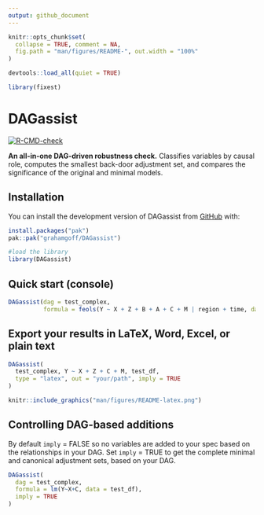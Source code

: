 ```yaml
---
output: github_document
---
```


<!-- README.md is generated from README.Rmd. Please edit that file -->

```r
knitr::opts_chunk$set(
  collapse = TRUE, comment = NA,
  fig.path = "man/figures/README-", out.width = "100%"
)

devtools::load_all(quiet = TRUE)

library(fixest)
```

# DAGassist

<!-- badges: start -->
[![R-CMD-check](https://github.com/grahamgoff/DAGassist/actions/workflows/R-CMD-check.yaml/badge.svg)](https://github.com/grahamgoff/DAGassist/actions/workflows/R-CMD-check.yaml)
<!-- badges: end -->

**An all-in-one DAG-driven robustness check.**
Classifies variables by causal role, computes the smallest back-door adjustment set, and compares the significance of the original and minimal models.


## Installation

You can install the development version of DAGassist from [GitHub](https://github.com/) with:

```r
install.packages("pak")
pak::pak("grahamgoff/DAGassist")

#load the library
library(DAGassist) 
```

## Quick start (console)

```r
DAGassist(dag = test_complex, 
          formula = feols(Y ~ X + Z + B + A + C + M | region + time, data = test_df))
```

## Export your results in LaTeX, Word, Excel, or plain text

```r
DAGassist(
  test_complex, Y ~ X + Z + C + M, test_df,
  type = "latex", out = "your/path", imply = TRUE
)
```

```r
knitr::include_graphics("man/figures/README-latex.png")
```

## Controlling DAG-based additions

By default `imply` = FALSE so no variables are added to your spec based on the
relationships in your DAG. Set `imply` = TRUE to get the complete minimal and 
canonical adjustment sets, based on your DAG.

```r
DAGassist(
  dag = test_complex,
  formula = lm(Y~X+C, data = test_df),
  imply = TRUE
)
```


